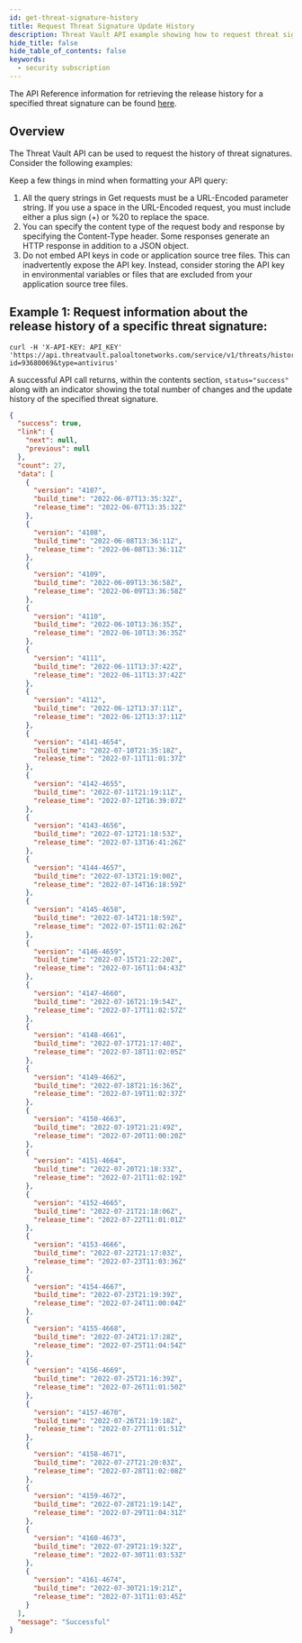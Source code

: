 ```yaml
---
id: get-threat-signature-history
title: Request Threat Signature Update History
description: Threat Vault API example showing how to request threat signature metadata.
hide_title: false
hide_table_of_contents: false
keywords:
  - security subscription
---
```


The API Reference information for retrieving the release history for a specified threat signature can be found [here](/threat-vault/api/threat-prevention#operation/threatshistory).

## Overview

The Threat Vault API can be used to request the history of threat signatures. Consider the following examples:

Keep a few things in mind when formatting your API query:

1. All the query strings in Get requests must be a URL-Encoded parameter string. If you use a space in the URL-Encoded request, you must include either a plus sign (+) or %20 to replace the space.
2. You can specify the content type of the request body and response by specifying the Content-Type header. Some responses generate an HTTP response in addition to a JSON object.
3. Do not embed API keys in code or application source tree files. This can inadvertently expose the API key. Instead, consider storing the API key in environmental variables or files that are excluded from your application source tree files.

## Example 1: Request information about the release history of a specific threat signature:

```shell-session
curl -H 'X-API-KEY: API_KEY' 'https://api.threatvault.paloaltonetworks.com/service/v1/threats/history?id=93680069&type=antivirus'
```

A successful API call returns, within the contents section, `status="success"` along with an indicator showing the total number of changes and the update history of the specified threat signature.

```json
{
  "success": true,
  "link": {
    "next": null,
    "previous": null
  },
  "count": 27,
  "data": [
    {
      "version": "4107",
      "build_time": "2022-06-07T13:35:32Z",
      "release_time": "2022-06-07T13:35:32Z"
    },
    {
      "version": "4108",
      "build_time": "2022-06-08T13:36:11Z",
      "release_time": "2022-06-08T13:36:11Z"
    },
    {
      "version": "4109",
      "build_time": "2022-06-09T13:36:58Z",
      "release_time": "2022-06-09T13:36:58Z"
    },
    {
      "version": "4110",
      "build_time": "2022-06-10T13:36:35Z",
      "release_time": "2022-06-10T13:36:35Z"
    },
    {
      "version": "4111",
      "build_time": "2022-06-11T13:37:42Z",
      "release_time": "2022-06-11T13:37:42Z"
    },
    {
      "version": "4112",
      "build_time": "2022-06-12T13:37:11Z",
      "release_time": "2022-06-12T13:37:11Z"
    },
    {
      "version": "4141-4654",
      "build_time": "2022-07-10T21:35:18Z",
      "release_time": "2022-07-11T11:01:37Z"
    },
    {
      "version": "4142-4655",
      "build_time": "2022-07-11T21:19:11Z",
      "release_time": "2022-07-12T16:39:07Z"
    },
    {
      "version": "4143-4656",
      "build_time": "2022-07-12T21:18:53Z",
      "release_time": "2022-07-13T16:41:26Z"
    },
    {
      "version": "4144-4657",
      "build_time": "2022-07-13T21:19:00Z",
      "release_time": "2022-07-14T16:18:59Z"
    },
    {
      "version": "4145-4658",
      "build_time": "2022-07-14T21:18:59Z",
      "release_time": "2022-07-15T11:02:26Z"
    },
    {
      "version": "4146-4659",
      "build_time": "2022-07-15T21:22:20Z",
      "release_time": "2022-07-16T11:04:43Z"
    },
    {
      "version": "4147-4660",
      "build_time": "2022-07-16T21:19:54Z",
      "release_time": "2022-07-17T11:02:57Z"
    },
    {
      "version": "4148-4661",
      "build_time": "2022-07-17T21:17:40Z",
      "release_time": "2022-07-18T11:02:05Z"
    },
    {
      "version": "4149-4662",
      "build_time": "2022-07-18T21:16:36Z",
      "release_time": "2022-07-19T11:02:37Z"
    },
    {
      "version": "4150-4663",
      "build_time": "2022-07-19T21:21:49Z",
      "release_time": "2022-07-20T11:00:20Z"
    },
    {
      "version": "4151-4664",
      "build_time": "2022-07-20T21:18:33Z",
      "release_time": "2022-07-21T11:02:19Z"
    },
    {
      "version": "4152-4665",
      "build_time": "2022-07-21T21:18:06Z",
      "release_time": "2022-07-22T11:01:01Z"
    },
    {
      "version": "4153-4666",
      "build_time": "2022-07-22T21:17:03Z",
      "release_time": "2022-07-23T11:03:36Z"
    },
    {
      "version": "4154-4667",
      "build_time": "2022-07-23T21:19:39Z",
      "release_time": "2022-07-24T11:00:04Z"
    },
    {
      "version": "4155-4668",
      "build_time": "2022-07-24T21:17:28Z",
      "release_time": "2022-07-25T11:04:54Z"
    },
    {
      "version": "4156-4669",
      "build_time": "2022-07-25T21:16:39Z",
      "release_time": "2022-07-26T11:01:50Z"
    },
    {
      "version": "4157-4670",
      "build_time": "2022-07-26T21:19:18Z",
      "release_time": "2022-07-27T11:01:51Z"
    },
    {
      "version": "4158-4671",
      "build_time": "2022-07-27T21:20:03Z",
      "release_time": "2022-07-28T11:02:08Z"
    },
    {
      "version": "4159-4672",
      "build_time": "2022-07-28T21:19:14Z",
      "release_time": "2022-07-29T11:04:31Z"
    },
    {
      "version": "4160-4673",
      "build_time": "2022-07-29T21:19:32Z",
      "release_time": "2022-07-30T11:03:53Z"
    },
    {
      "version": "4161-4674",
      "build_time": "2022-07-30T21:19:21Z",
      "release_time": "2022-07-31T11:03:45Z"
    }
  ],
  "message": "Successful"
}
```
